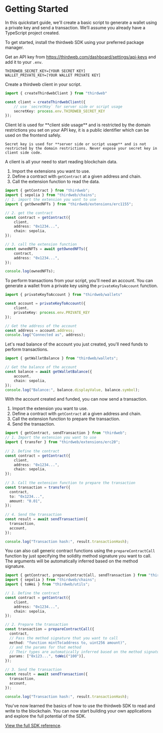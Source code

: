 
# Getting Started

In this quickstart guide, we'll create a basic script to generate a wallet using a private key and send a transaction. We’ll assume you already have a TypeScript project created.

<Steps>
<Step title="Install the SDK">

To get started, install the thirdweb SDK using your preferred package manager.

<InstallTabs npm="npm i thirdweb" yarn="yarn add thirdweb" pnpm="pnpm i thirdweb" bun="bun i thirdweb" />
</Step>

<Step title="Create a thirdweb client">

Get an API key from https://thirdweb.com/dashboard/settings/api-keys and add it to your `.env`.

```shell
THIRDWEB_SECRET_KEY=[YOUR SECRET KEY]
WALLET_PRIVATE_KEY=[YOUR WALLET PRIVATE KEY]
```

Create a thirdweb client in your script.

```ts
import { createThirdwebClient } from "thirdweb"

const client = createThirdwebClient({
	// use `secretKey` for server side or script usage
	secretKey: process.env.THIRDWEB_SECRET_KEY
});
```

<Callout variant="warning" title="Client Id vs Secret Key">
	Client Id is used for **client side usage** and is restricted by the domain restrictions you set on your API key, it is a public identifier which can be used on the frontend safely.
    
    Secret key is used for **server side or script usage** and is not restricted by the domain restrictions. Never expose your secret key in client side code.
</Callout>


</Step>

<Step title="Read Contract State">

A client is all your need to start reading blockchain data. 

1. Import the extensions you want to use.
2. Define a contract with `getContract` at a given address and chain.
3. Call the extension function to read the data.

```ts
import { getContract } from "thirdweb";
import { sepolia } from "thirdweb/chains";
// 1. import the extension you want to use
import { getOwnedNFTs } from "thirdweb/extensions/erc1155";

// 2. get the contract
const contract = getContract({
    client,
    address: "0x1234...",
    chain: sepolia,
});

// 3. call the extension function
const ownedNFTs = await getOwnedNFTs({
	contract,
	address: "0x1234...",
});

console.log(ownedNFTs);
```

</Step>

<Step title="Generate a wallet from a private key">

To perform transactions from your script, you'll need an account. You can generate a wallet from a private key using the `privateKeyToAccount` function.

```ts
import { privateKeyToAccount } from "thirdweb/wallets"

const account = privateKeyToAccount({
	client,
	privateKey: process.env.PRIVATE_KEY
});

// Get the address of the account
const address = account.address;
console.log("Connected as", address);
```

</Step>

<Step title="Read Wallet Data">

Let's read balance of the account you just created, you'll need funds to perform transactions.

```ts
import { getWalletBalance } from "thirdweb/wallets";

// Get the balance of the account
const balance = await getWalletBalance({
	account,
	chain: sepolia,
});
console.log("Balance:", balance.displayValue, balance.symbol);
```

</Step>

<Step title="Send a transaction">

With the account created and funded, you can now send a transaction.

1. Import the extension you want to use.
2. Define a contract with `getContract` at a given address and chain.
3. Call the extension function to prepare the transaction.
4. Send the transaction.

```ts
import { getContract, sendTransaction } from "thirdweb";
// 1. Import the extension you want to use
import { transfer } from "thirdweb/extensions/erc20";
 
// 2. Define the contract
const contract = getContract({
    client,
    address: "0x1234...",
    chain: sepolia,
});
 
// 3. Call the extension function to prepare the transaction
const transaction = transfer({
  contract,
  to: "0x1234...",
  amount: "0.01",
});
 
// 4. Send the transaction
const result = await sendTransaction({
  transaction,
  account,
});

console.log("Transaction hash:", result.transactionHash);
```

You can also call generic contract functions using the `prepareContractCall` function by just specifying the solidity method signature you want to call. The arguments will be automatically inferred based on the method signature.

```ts
import { getContract, prepareContractCall, sendTransaction } from "thirdweb";
import { sepolia } from "thirdweb/chains";
import { toWei } from "thirdweb/utils";

// 1. Define the contract
const contract = getContract({
    client,
    address: "0x1234...",
    chain: sepolia,
});

// 2. Prepare the transaction
const transaction = prepareContractCall({
  contract,
  // Pass the method signature that you want to call
  method: "function mintTo(address to, uint256 amount)",
  // and the params for that method
  // Their types are automatically inferred based on the method signature
  params: ["0x123...", toWei("100")],
});

// 3. Send the transaction
const result = await sendTransaction({
  transaction,
  account,
});

console.log("Transaction hash:", result.transactionHash);
```

</Step>
<Step title="Conclusion">

You've now learned the basics of how to use the thirdweb SDK to read and write to the blockchain. You can now start building your own applications and explore the full potential of the SDK.

[View the full SDK reference](/references/typescript/v5).


</Step>

</Steps>